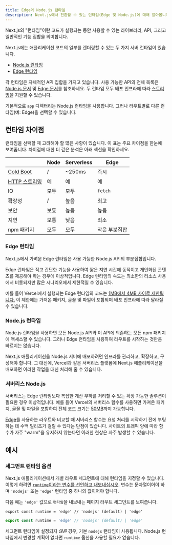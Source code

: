 ```yaml
---
title: Edge와 Node.js 런타임
description: Next.js에서 전환할 수 있는 런타임(Edge 및 Node.js)에 대해 알아봅니다.
---
```


Next.js의 "런타임"이란 코드가 실행되는 동안 사용할 수 있는 라이브러리, API, 그리고 일반적인 기능 집합을 의미합니다.

Next.js에는 애플리케이션 코드의 일부를 렌더링할 수 있는 두 가지 서버 런타임이 있습니다.

- [Node.js 런타임](#nodejs-runtime)
- [Edge 런타임](#edge-runtime)

각 런타임은 자체적인 API 집합을 가지고 있습니다. 사용 가능한 API의 전체 목록은 [Node.js 문서](https://nodejs.org/docs/latest/api/) 및 [Edge 문서](/docs/app/api-reference/edge)를 참조하세요. 두 런타임 모두 배포 인프라에 따라 [스트리밍](/docs/app/building-your-application/routing/loading-ui-and-streaming)을 지원할 수 있습니다.

기본적으로 `app` 디렉터리는 Node.js 런타임을 사용합니다. 그러나 라우트별로 다른 런타임(예: Edge)을 선택할 수 있습니다.

## 런타임 차이점

런타임을 선택할 때 고려해야 할 많은 사항이 있습니다. 이 표는 주요 차이점을 한눈에 보여줍니다. 차이점에 대한 더 깊은 분석은 아래 섹션을 확인하세요.

|                                                                                                                                                     | Node | Serverless | Edge          |
| --------------------------------------------------------------------------------------------------------------------------------------------------- | ---- | ---------- | ------------- |
| [Cold Boot](https://vercel.com/docs/concepts/get-started/compute#cold-and-hot-boots?utm_source=next-site&utm_medium=docs&utm_campaign=next-website) | /    | ~250ms     | 즉시          |
| [HTTP 스트리밍](/docs/app/building-your-application/routing/loading-ui-and-streaming)                                                               | 예   | 예         | 예            |
| IO                                                                                                                                                  | 모두 | 모두       | `fetch`       |
| 확장성                                                                                                                                              | /    | 높음       | 최고          |
| 보안                                                                                                                                                | 보통 | 높음       | 높음          |
| 지연                                                                                                                                                | 보통 | 낮음       | 최소          |
| npm 패키지                                                                                                                                          | 모두 | 모두       | 작은 부분집합 |

### Edge 런타임

Next.js에서 가벼운 Edge 런타임은 사용 가능한 Node.js API의 부분집합입니다.

Edge 런타임은 작고 간단한 기능을 사용하여 짧은 지연 시간에 동적이고 개인화된 콘텐츠를 제공해야 하는 경우에 이상적입니다. Edge 런타임의 속도는 최소한의 리소스 사용에서 비롯되지만 많은 시나리오에서 제한적일 수 있습니다.

예를 들어 Vercel에서 실행되는 Edge 런타임의 코드는 [1MB에서 4MB 사이로 제한됩니다.](https://vercel.com/docs/concepts/limits/overview#edge-middleware-and-edge-functions-size) 이 제한에는 가져온 패키지, 글꼴 및 파일이 포함되며 배포 인프라에 따라 달라질 수 있습니다.

### Node.js 런타임

Node.js 런타임을 사용하면 모든 Node.js API와 이 API에 의존하는 모든 npm 패키지에 액세스할 수 있습니다. 그러나 Edge 런타임을 사용하여 라우트를 시작하는 것만큼 빠르지는 않습니다.

Next.js 애플리케이션을 Node.js 서버에 배포하려면 인프라를 관리하고, 확장하고, 구성해야 합니다. 그 대신에, Vercel과 같은 서버리스 플랫폼에 Next.js 애플리케이션을 배포하면 이러한 작업을 대신 처리해 줄 수 있습니다.

### 서버리스 Node.js

서버리스는 Edge 런타임보다 복잡한 계산 부하를 처리할 수 있는 확장 가능한 솔루션이 필요한 경우 이상적입니다. 예를 들어 Vercel의 서버리스 함수를 사용하면 가져온 패키지, 글꼴 및 파일을 포함하여 전체 코드 크기는 [50MB](https://vercel.com/docs/concepts/limits/overview#serverless-function-size)까지 가능합니다.

[Edge](https://vercel.com/docs/concepts/functions/edge-functions)를 사용하는 라우트와 비교할 때 서버리스 함수는 요청 처리를 시작하기 전에 부팅하는 데 수백 밀리초가 걸릴 수 있다는 단점이 있습니다. 사이트의 트래픽 양에 따라 함수가 자주 "warm"을 유지하지 않는다면 이러한 현상은 자주 발생할 수 있습니다.

<AppOnly>

## 예시

### 세그먼트 런타임 옵션

Next.js 애플리케이션에서 개별 라우트 세그먼트에 대해 런타임을 지정할 수 있습니다. 이렇게 하려면 [`runtime`이라는 변수를 선언하고 내보내십시오](/docs/app/api-reference/file-conventions/route-segment-config). 변수는 문자열이어야 하며 `'nodejs'` 또는 `'edge'` 런타임 중 하나의 값이어야 합니다.

다음 예는 `'edge'` 값으로 `런타임`을 내보내는 페이지 라우트 세그먼트를 보여줍니다.

```tsx filename="app/page.tsx" switcher
export const runtime = 'edge' // 'nodejs' (default) | 'edge'
```

```jsx filename="app/page.js" switcher
export const runtime = 'edge' // 'nodejs' (default) | 'edge'
```

세그먼트 런타임이 설정되지 _않은_ 경우, 기본 `nodejs` 런타임이 사용됩니다. Node.js 런타임에서 변경할 계획이 없다면 `runtime` 옵션을 사용할 필요가 없습니다.

</AppOnly>
